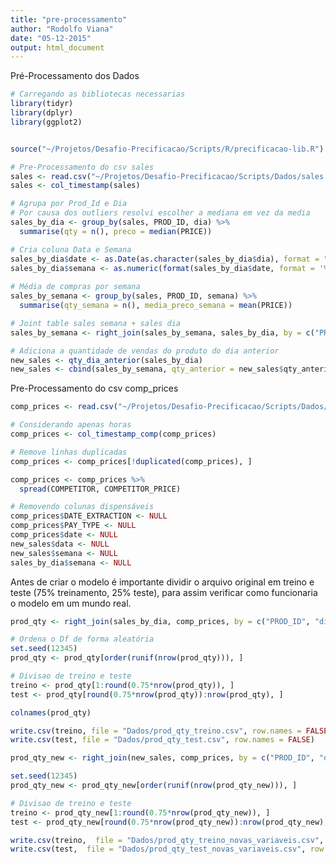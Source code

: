 ```yaml
---
title: "pre-processamento"
author: "Rodolfo Viana"
date: "05-12-2015"
output: html_document
---
```


Pré-Processamento dos Dados

```r
# Carregando as bibliotecas necessarias 
library(tidyr)
library(dplyr)
library(ggplot2)


source("~/Projetos/Desafio-Precificacao/Scripts/R/precificacao-lib.R")

# Pre-Processamento do csv sales
sales <- read.csv("~/Projetos/Desafio-Precificacao/Scripts/Dados/sales.csv")
sales <- col_timestamp(sales)

# Agrupa por Prod_Id e Dia
# Por causa dos outliers resolvi escolher a mediana em vez da media 
sales_by_dia <- group_by(sales, PROD_ID, dia) %>%
  summarise(qty = n(), preco = median(PRICE))

# Cria coluna Data e Semana
sales_by_dia$date <- as.Date(as.character(sales_by_dia$dia), format = "%j")
sales_by_dia$semana <- as.numeric(format(sales_by_dia$date, format = '%W'))
  
# Média de compras por semana 
sales_by_semana <- group_by(sales, PROD_ID, semana) %>%
  summarise(qty_semana = n(), media_preco_semana = mean(PRICE))

# Joint table sales semana + sales dia
sales_by_semana <- right_join(sales_by_semana, sales_by_dia, by = c("PROD_ID", "semana"))

# Adiciona a quantidade de vendas do produto do dia anterior
new_sales <- qty_dia_anterior(sales_by_dia)
new_sales <- cbind(sales_by_semana, qty_anterior = new_sales$qty_anterior)
```

Pre-Processamento do csv comp_prices

```r
comp_prices <- read.csv("~/Projetos/Desafio-Precificacao/Scripts/Dados/comp_prices.csv")

# Considerando apenas horas
comp_prices <- col_timestamp_comp(comp_prices)

# Remove linhas duplicadas 
comp_prices <- comp_prices[!duplicated(comp_prices), ]

comp_prices <- comp_prices %>% 
  spread(COMPETITOR, COMPETITOR_PRICE)

# Removendo colunas dispensáveis 
comp_prices$DATE_EXTRACTION <- NULL
comp_prices$PAY_TYPE <- NULL
comp_prices$date <- NULL
new_sales$data <- NULL
new_sales$semana <- NULL
sales_by_dia$semana <- NULL
```

Antes de criar o modelo é importante dividir o arquivo original em treino e teste (75% treinamento, 25% teste), para assim verificar como funcionaria o modelo em um mundo real.


```r
prod_qty <- right_join(sales_by_dia, comp_prices, by = c("PROD_ID", "dia"))

# Ordena o Df de forma aleatória 
set.seed(12345)
prod_qty <- prod_qty[order(runif(nrow(prod_qty))), ]

# Divisao de treino e teste
treino <- prod_qty[1:round(0.75*nrow(prod_qty)), ]
test <- prod_qty[round(0.75*nrow(prod_qty)):nrow(prod_qty), ]

colnames(prod_qty)

write.csv(treino, file = "Dados/prod_qty_treino.csv", row.names = FALSE)
write.csv(test, file = "Dados/prod_qty_test.csv", row.names = FALSE)
```

```r
prod_qty_new <- right_join(new_sales, comp_prices, by = c("PROD_ID", "dia"))

set.seed(12345)
prod_qty_new <- prod_qty_new[order(runif(nrow(prod_qty_new))), ]

# Divisao de treino e teste
treino <- prod_qty_new[1:round(0.75*nrow(prod_qty_new)), ]
test <- prod_qty_new[round(0.75*nrow(prod_qty_new)):nrow(prod_qty_new), ]

write.csv(treino,  file = "Dados/prod_qty_treino_novas_variaveis.csv", row.names = FALSE)
write.csv(test,  file = "Dados/prod_qty_test_novas_variaveis.csv", row.names = FALSE)
```